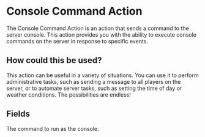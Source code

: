 
# Console Command Action

The Console Command Action is an action that sends a command to the server console. This action provides you with the ability to execute console commands on the server in response to specific events.

## How could this be used?

This action can be useful in a variety of situations. You can use it to perform administrative tasks, such as sending a message to all players on the server, or to automate server tasks, such as setting the time of day or weather conditions. The possibilities are endless!

## Fields

<ActionsField/>
<EntryField name="Command" required placeholders>
    The command to run as the console.
</EntryField>
